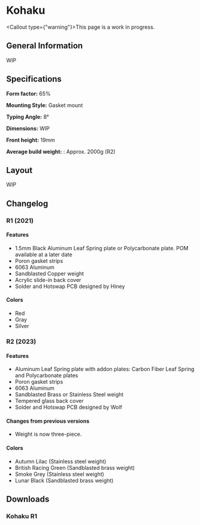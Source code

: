 
# Kohaku

<Callout type={"warning"}>This page is a work in progress.</Callout>

## General Information

WIP

## Specifications

**Form factor:** 65%

**Mounting Style:** Gasket mount

**Typing Angle:** 8°

**Dimensions:** WIP

**Front height:** 19mm

**Average build weight:** : Approx. 2000g (R2)

## Layout

WIP

## Changelog

### R1 (2021)

#### Features

- 1.5mm Black Aluminum Leaf Spring plate or Polycarbonate plate. POM available at a later date
- Poron gasket strips
- 6063 Aluminum
- Sandblasted Copper weight
- Acrylic slide-in back cover
- Solder and Hotswap PCB designed by Hiney

#### Colors

- Red
- Gray
- Silver

### R2 (2023)

#### Features

- Aluminum Leaf Spring plate with addon plates: Carbon Fiber Leaf Spring and Polycarbonate plates
- Poron gasket strips
- 6063 Aluminum
- Sandblasted Brass or Stainless Steel weight
- Tempered glass back cover
- Solder and Hotswap PCB designed by Wolf

#### Changes from previous versions

- Weight is now three-piece.

#### Colors

- Autumn Lilac (Stainless steel weight)
- British Racing Green (Sandblasted brass weight)
- Smoke Grey (Stainless steel weight)
- Lunar Black (Sandblasted brass weight)

## Downloads

### Kohaku R1

